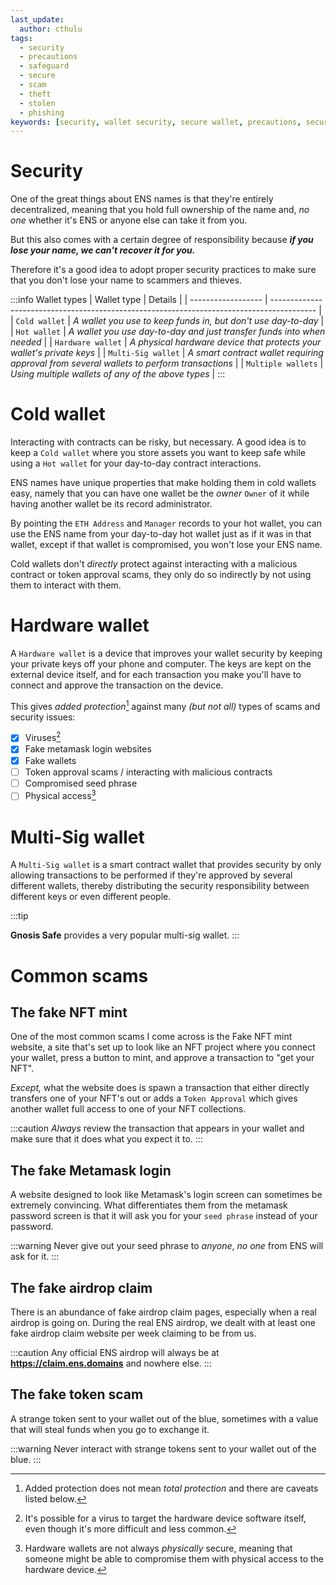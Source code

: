 ```yaml
---
last_update:
  author: cthulu
tags:
  - security
  - precautions
  - safeguard
  - secure
  - scam
  - theft
  - stolen
  - phishing
keywords: [security, wallet security, secure wallet, precautions, security precautions, safeguard wallet, keep wallet safe, secure wallet, wallet compromised, compromised wallet, hacked wallet, wallet hacked, hacked, phished, phishing, scam, scammed, stolen]
---
```


# Security

One of the great things about ENS names is that they're entirely decentralized, meaning that you hold full ownership of the name and, *no one* whether it's ENS or anyone else can take it from you.

But this also comes with a certain degree of responsibility because ***if you lose your name, we can't recover it for you.***

Therefore it's a good idea to adopt proper security practices to make sure that you don't lose your name to scammers and thieves.

:::info Wallet types
| Wallet type        | Details                                                                                   |
| ------------------ | ----------------------------------------------------------------------------------------- |
| `Cold wallet`      | *A wallet you use to keep funds in, but don't use day-to-day*                             |
| `Hot wallet`       | *A wallet you use day-to-day and just transfer funds into when needed*                    |
| `Hardware wallet`  | *A physical hardware device that protects your wallet's private keys*                     |
| `Multi-Sig wallet` | *A smart contract wallet requiring approval from several wallets to perform transactions* |
| `Multiple wallets` | *Using multiple wallets of any of the above types*                                        |
:::

# Cold wallet
Interacting with contracts can be risky, but necessary. A good idea is to keep a `Cold wallet` where you store assets you want to keep safe while using a `Hot wallet` for your day-to-day contract interactions.

ENS names have unique properties that make holding them in cold wallets easy, namely that you can have one wallet be the *owner* `Owner` of it while having another wallet be its record administrator.

By pointing the `ETH Address` and `Manager` records to your hot wallet, you can use the ENS name from your day-to-day hot wallet just as if it was in that wallet, except if that wallet is compromised, you won't lose your ENS name.

Cold wallets don't *directly* protect against interacting with a malicious contract or token approval scams, they only do so indirectly by not using them to interact with them.

# Hardware wallet
A `Hardware wallet` is a device that improves your wallet security by keeping your private keys off your phone and computer. The keys are kept on the external device itself, and for each transaction you make you'll have to connect and approve the transaction on the device.

This gives *added protection*[^note1] against many *(but not all)* types of scams and security issues:
* [x] Viruses[^note2]
* [x] Fake metamask login websites
* [x] Fake wallets
* [ ] Token approval scams / interacting with malicious contracts
* [ ] Compromised seed phrase
* [ ] Physical access[^note3]

[^note1]: Added protection does not mean *total protection* and there are caveats listed below.

[^note2]: It's possible for a virus to target the hardware device software itself, even though it's more difficult and less common. 

[^note3]: Hardware wallets are not always *physically* secure, meaning that someone might be able to compromise them with physical access to the hardware device.

# Multi-Sig wallet
A `Multi-Sig wallet` is a smart contract wallet that provides security by only allowing transactions to be performed if they're approved by several different wallets, thereby distributing the security responsibility between different keys or even different people.

:::tip
<Link to="https://gnosis-safe.io"><b>Gnosis Safe</b></Link> provides a very popular multi-sig wallet.
:::

# Common scams
## The fake NFT mint
One of the most common scams I come across is the Fake NFT mint website, a site that's set up to look like an NFT project where you connect your wallet, press a button to mint, and approve a transaction to "get your NFT".

*Except,* what the website does is spawn a transaction that either directly transfers one of your NFT's out or adds a `Token Approval` which gives another wallet full access to one of your NFT collections.

:::caution
*Always* review the transaction that appears in your wallet and make sure that it does what you expect it to.
:::

## The fake Metamask login
A website designed to look like Metamask's login screen can sometimes be extremely convincing. What differentiates them from the metamask password screen is that it will ask you for your `seed phrase` instead of your password.

:::warning
Never give out your seed phrase to <i>anyone</i>, <i>no one</i> from ENS will ask for it.
:::

## The fake airdrop claim
There is an abundance of fake airdrop claim pages, especially when a real airdrop is going on. During the real ENS airdrop, we dealt with at least one fake airdrop claim website per week claiming to be from us.

:::caution
Any official ENS airdrop will always be at <Link to="https://claim.ens.domains"><b>https://claim.ens.domains</b></Link> and nowhere else.
:::

## The fake token scam
A strange token sent to your wallet out of the blue, sometimes with a value that will steal funds when you go to exchange it.

:::warning
Never interact with strange tokens sent to your wallet out of the blue.
:::
